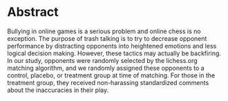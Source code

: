# Abstract

Bullying in online games is a serious problem and online chess is no exception. The purpose of trash talking is to try to decrease opponent performance by distracting opponents into heightened emotions and less logical decision making.  However, these tactics may actually be backfiring. In our study, opponents were randomly selected by the lichess.org matching algorithm, and we randomly assigned these opponents to a control, placebo, or treatment group at time of matching. For those in the treatment group, they received non-harassing standardized comments about the inaccuracies in their play.


